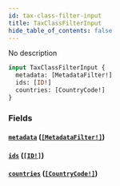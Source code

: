 ```yaml
---
id: tax-class-filter-input
title: TaxClassFilterInput
hide_table_of_contents: false
---
```


No description

```graphql
input TaxClassFilterInput {
  metadata: [MetadataFilter!]
  ids: [ID!]
  countries: [CountryCode!]
}
```

### Fields

#### [`metadata`](#) ([`[MetadataFilter!]`](../../../developer/api-reference/inputs/metadata-filter))

#### [`ids`](#) ([`[ID!]`](../../../developer/api-reference/scalars/id))

#### [`countries`](#) ([`[CountryCode!]`](../../../developer/api-reference/enums/country-code))
